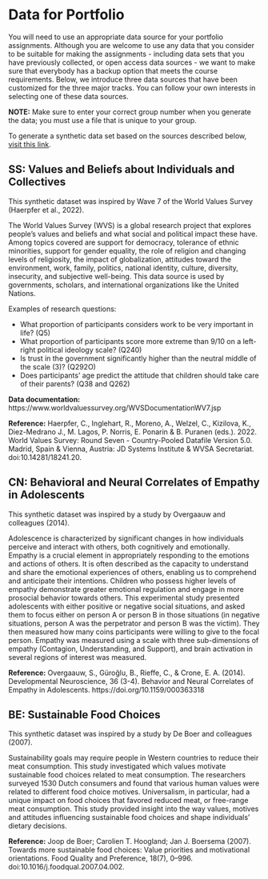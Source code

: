 # Data for Portfolio

You will need to use an appropriate data source for your portfolio assignments. Although you are welcome to use any data that you consider to be suitable for making the assignments - including data sets that you have previously collected, or open access data sources - we want to make sure that everybody has a backup option that meets the course requirements. Below, we introduce three data sources that have been customized for the three major tracks. You can follow your own interests in selecting one of these data sources.

**NOTE:** Make sure to enter your correct group number when you generate the data; you must use a file that is unique to your group.

To generate a synthetic data set based on the sources described below, [visit this link](https://vanlissa.shinyapps.io/shiny_data/).

## SS: Values and Beliefs about Individuals and Collectives

This synthetic dataset was inspired by Wave 7 of the World Values Survey (Haerpfer et al., 2022).

The World Values Survey (WVS) is a global research project that explores people's values and beliefs and what social and political impact these have. Among topics covered are support for democracy, tolerance of ethnic minorities, support for gender equality, the role of religion and changing levels of religiosity, the impact of globalization, attitudes toward the environment, work, family, politics, national identity, culture, diversity, insecurity, and subjective well-being. This data source is used by governments, scholars, and international organizations like the United Nations.

Examples of research questions:

*	What proportion of participants considers work to be very important in life? (Q5)
*	What proportion of participants score more extreme than 9/10 on a left-right political ideology scale? (Q240)
*	Is trust in the government significantly higher than the neutral middle of the scale (3)? (Q292O)
*	Does participants’ age predict the attitude that children should take care of their parents? (Q38 and Q262)

**Data documentation:** https://www.worldvaluessurvey.org/WVSDocumentationWV7.jsp

**Reference:** Haerpfer, C., Inglehart, R., Moreno, A., Welzel, C., Kizilova, K., Diez-Medrano J., M. Lagos, P. Norris, E. Ponarin & B. Puranen (eds.). 2022. World Values Survey: Round Seven - Country-Pooled Datafile Version 5.0. Madrid, Spain & Vienna, Austria: JD Systems Institute & WVSA Secretariat. doi:10.14281/18241.20.

## CN: Behavioral and Neural Correlates of Empathy in Adolescents

This synthetic dataset was inspired by a study by Overgaauw and colleagues (2014).

Adolescence is characterized by significant changes in how individuals perceive and interact with others, both cognitively and emotionally. Empathy is a crucial element in appropriately responding to the emotions and actions of others. It is often described as the capacity to understand and share the emotional experiences of others, enabling us to comprehend and anticipate their intentions. Children who possess higher levels of empathy demonstrate greater emotional regulation and engage in more prosocial behavior towards others. This experimental study presented adolescents with either positive or negative social situations, and asked them to focus either on person A or person B in those situations (in negative situations, person A was the perpetrator and person B was the victim). They then measured how many coins participants were willing to give to the focal person. Empathy was measured using a scale with three sub-dimensions of empathy (Contagion, Understanding, and Support), and brain activation in several regions of interest was measured.

**Reference:** Overgaauw, S., Güroğlu, B., Rieffe, C., & Crone, E. A. (2014). Developmental Neuroscience, 36 (3-4). Behavior and Neural Correlates of Empathy in Adolescents. https://doi.org/10.1159/000363318

## BE: Sustainable Food Choices

This synthetic dataset was inspired by a study by De Boer and colleagues (2007).

Sustainability goals may require people in Western countries to reduce their meat consumption.
This study investigated which values motivate sustainable food choices related to meat consumption.
The researchers surveyed 1530 Dutch consumers and found that various human values were related to different food choice motives. Universalism, in particular, had a unique impact on food choices that favored reduced meat, or free-range meat consumption.
This study provided insight into the way values, motives and attitudes influencing sustainable food choices and shape individuals' dietary decisions.

**Reference:** Joop de Boer; Carolien T. Hoogland; Jan J. Boersema (2007). Towards more sustainable food choices: Value priorities and motivational orientations. Food Quality and Preference, 18(7), 0–996. doi:10.1016/j.foodqual.2007.04.002.
